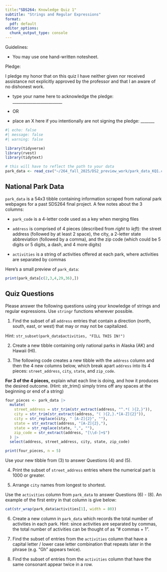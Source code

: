 ```yaml
---
title:"SDS264: Knowledge Quiz 1"
subtitle: "Strings and Regular Expressions"
format:
  pdf: default
editor_options: 
  chunk_output_type: console
---
```


\vspace{-2cm}

Guidelines: 

- You may use one hand-written notesheet.

Pledge: 

I pledge my honor that on this quiz I have neither given nor received assistance not explicitly approved by the professor and that I an aware of no dishonest work.

- type your name here to acknowledge the pledge: _________________________

- OR

- place an X here if you intentionally are not signing the pledge: _______


```r
#| echo: false
#| message: false
#| warning: false

library(tidyverse)
library(rvest)
library(tidytext)

# this will have to reflect the path to your data
park_data <- read_csv("~/264_fall_2025/DS2_preview_work/park_data_KQ1.csv")
```

## National Park Data

`park_data` is a 54x3 tibble containing information scraped from national park webpages for a past SDS264 final project.  A few notes about the 3 columns:

- `park_code` is a 4-letter code used as a key when merging files

- `address` is comprised of 4 pieces (described from *right* to *left*): the street address (followed by at least 2 space), the city, a 2-letter state abbreviation (followed by a comma), and the zip code (which could be 5 digits or 5 digits, a dash, and 4 more digits)

- `activities` is a string of activities offered at each park, where activities are separated by commas

Here's a small preview of `park_data`:

```r
print(park_data[c(2,3,4,29,36),])
```



## Quiz Questions

Please answer the following questions using your knowledge of strings and regular expressions.  Use `stringr` functions wherever possible.


1. Find the subset of all `address` entries that contain a direction (north, south, east, or west) that may or may not be capitalized.

Hint: `str_subset(park_data$activities, "FILL THIS IN!")`

\vspace{2cm}


2. Create a new tibble containing only national parks in Alaska (AK) and Hawaii (HI).

\vspace{2cm}


3. The following code creates a new tibble with the `address` column and then the 4 new columns below, which break apart `address` into its 4 pieces: `street_address`, `city`, `state`, and `zip_code`.

**For 3 of the 4 pieces,** explain what each line is doing, and how it produces the desired outcome.  (Hint: str_trim() simply trims off any spaces at the beginning or end of a string)

```r
four_pieces <- park_data |>
  mutate(
    street_address = str_trim(str_extract(address, "^.*( ){2,}")),
    city = str_trim(str_extract(address, "( ){2,}.*[A-Z]{2}")),
    city = str_replace(city, " [A-Z]{2}", ""),
    state = str_extract(address, "[A-Z]{2},"),
    state = str_replace(state, ",", ""),
    zip_code = str_extract(address, "[\\d-]+$")
  ) |>
  select(address, street_address, city, state, zip_code)
```

\pagebreak

```r
print(four_pieces, n = 5)
```


Use your new tibble from (3) to answer Questions (4) and (5).  

4. Print the subset of `street_address` entries where the numerical part is 1000 or greater.

\vspace{2cm}


5. Arrange `city` names from longest to shortest.

\vspace{2cm}


Use the `activities` column from `park_data` to answer Questions (6) - (8).  An example of the first entry in that column is give below:

```r
cat(str_wrap(park_data$activities[1], width = 80))
```

6. Create a new column in `park_data` which records the total number of activities in each park.  Hint:  since activities are separated by commas, the total number of activities can be thought of as "# commas + 1".

\vspace{2cm}


7. Find the subset of entries from the `activities` column that have a capital letter / lower case letter combination that repeats later in the phrase (e.g. "Gh" appears twice).

\vspace{2cm}


8. Find the subset of entries from the `activities` column that have the same consonant appear twice in a row.

\vspace{2cm}